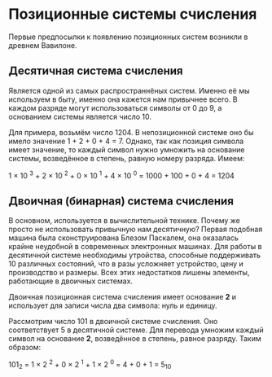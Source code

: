 # Позиционные системы счисления

Первые предпосылки к появлению позиционных систем возникли в древнем Вавилоне. 

## Десятичная система счисления

Является одной из самых распространнёных систем. Именно её мы используем в быту, именно она кажется нам привычнее всего. В каждом разряде могут использоваться символы от 0 до 9, а основанием системы является число 10.

Для примера, возьмём число 1204. В непозиционной системе оно бы имело значение 1 + 2 + 0 + 4 = 7. Однако, так как позиция символа имеет значение, то каждый символ нужно умножить на основание системы, возведённое в степень, равную номеру разряда. Имеем:

<div style={{ textAlign: "center" }}>
  1 × 10 <sup>3</sup> + 2 × 10 <sup>2</sup> + 0 × 10 <sup>1</sup> + 4 × 10 <sup>0</sup> = 1000 + 100 + 0 + 4 = 1204
</div>

## Двоичная (бинарная) система счисления

В основном, используется в вычислительной технике. Почему же просто не использовать привычную нам десятичную? Первая подобная машина была сконструирована Блезом Паскалем, она оказалась крайне неудобной в современных электронных машинах. Для работы в десятичной системе необходимы утройства, способные поддерживать 10 различных состояний, что в разы усложняет устройство, цену и производство и размеры. Всех этих недостатков лишены элементы, работающие в двоичных системах.

Двоичная позиционная система счисления имеет основание __2__ и использует для записи числа два символа: нуль и единицу. 

Рассмотрим число 101 в двоичной системе счисления. Оно соответствует 5 в десятичной системе. Для перевода умножим каждый символ на основание __2__, возведённое в степень, равное разряду. Таким образом:

<div style={{ textAlign: "center" }}>
  101<sub>2</sub> = 1 × 2 <sup>2</sup> + 0 × 2 <sup>1</sup> + 1 × 2 <sup>0</sup> = 4 + 0 + 1 = 5<sub>10</sub>
</div>
